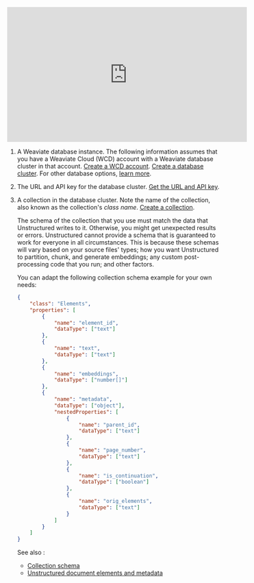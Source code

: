 <iframe
width="560"
height="315"
src="https://www.youtube.com/embed/Ldb7PZU-pR4"
title="YouTube video player"
frameborder="0"
allow="accelerometer; autoplay; clipboard-write; encrypted-media; gyroscope; picture-in-picture"
allowfullscreen
></iframe>

1. A Weaviate database instance. The following information assumes that you have a Weaviate Cloud (WCD) account with a Weaviate database cluster in that account. 
   [Create a WCD account](https://weaviate.io/developers/wcs/quickstart#create-a-wcd-account). [Create a database cluster](https://weaviate.io/developers/wcs/quickstart#create-a-weaviate-cluster). For other database options, [learn more](https://weaviate.io/developers/weaviate/installation).

2. The URL and API key for the database cluster. [Get the URL and API key](https://weaviate.io/developers/wcs/quickstart#explore-the-details-panel).

3. A collection in the database cluster. Note the name of the collection, also known as the collection's _class name_. [Create a collection](https://weaviate.io/developers/wcs/tools/collections-tool).

   The schema of the collection that you use must match the data that Unstructured writes to it. Otherwise, you might get unexpected results or errors. 
   Unstructured cannot provide a schema that is guaranteed to work for everyone in all circumstances. This is because these schemas will vary based on 
   your source files' types; how you want Unstructured to partition, chunk, and generate embeddings; 
   any custom post-processing code that you run; and other factors.

   You can adapt the following collection schema example for your own needs:

   ```json
   {
       "class": "Elements",
       "properties": [
           {
               "name": "element_id",
               "dataType": ["text"]
           },
           {
               "name": "text",
               "dataType": ["text"]
           },
           {
               "name": "embeddings",
               "dataType": ["number[]"]
           },
           {
               "name": "metadata",
               "dataType": ["object"],
               "nestedProperties": [
                   {
                       "name": "parent_id",
                       "dataType": ["text"]
                   },
                   {
                       "name": "page_number",
                       "dataType": ["text"]
                   },
                   {
                       "name": "is_continuation",
                       "dataType": ["boolean"]
                   },
                   {
                       "name": "orig_elements",
                       "dataType": ["text"]
                   }
               ]
           }
       ]
   }
   ```
   
   See also :

   - [Collection schema](https://weaviate.io/developers/weaviate/config-refs/schema)
   - [Unstructured document elements and metadata](/api-reference/api-services/document-elements)